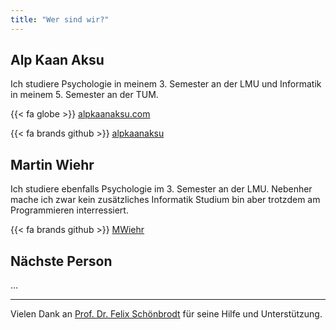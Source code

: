 ```yaml
---
title: "Wer sind wir?"
---
```


## Alp Kaan Aksu
Ich studiere Psychologie in meinem 3. Semester an der LMU und Informatik in meinem 5. Semester an der TUM.

{{< fa globe >}} [alpkaanaksu.com](https://alpkaanaksu.com)

{{< fa brands github >}} [alpkaanaksu](https://github.com/alpkaanaksu)


## Martin Wiehr
Ich studiere ebenfalls Psychologie im 3. Semester an der LMU. Nebenher mache ich zwar kein zusätzliches Informatik Studium bin aber trotzdem am Programmieren interressiert.

{{< fa brands github >}} [MWiehr](https://github.com/MWiehr)


## Nächste Person
...

---

Vielen Dank an [Prof. Dr. Felix Schönbrodt](https://www.psy.lmu.de/pm/personen/lehrstuhlmitarbeiter/schoenbrodt/index.html) für seine Hilfe und Unterstützung.
